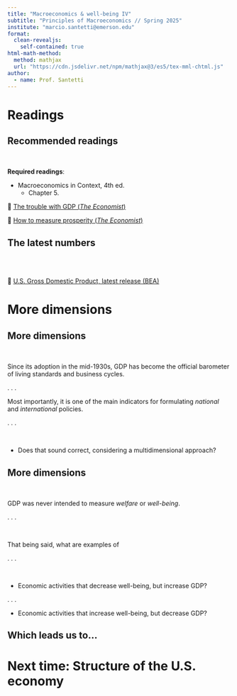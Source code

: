 ```yaml
---
title: "Macroeconomics & well-being IV"
subtitle: "Principles of Macroeconomics // Spring 2025"
institute: "marcio.santetti@emerson.edu"
format: 
  clean-revealjs:
    self-contained: true
html-math-method:
  method: mathjax
  url: "https://cdn.jsdelivr.net/npm/mathjax@3/es5/tex-mml-chtml.js"
author:
  - name: Prof. Santetti
---
```


# Readings {background-color="#62259D"}



## Recommended readings

<br>

**Required readings**:

  - [Macroeconomics in Context]{.note}, 4th ed.
    - Chapter 5.
    
  🔗 [[The trouble with GDP (*The Economist*)]{.link}](https://archive.is/3gIZJ) 
  
  🔗 [[How to measure prosperity (*The Economist*)]{.link}](https://archive.is/nNxuG) 


## The latest numbers

<br><br>

  🔗 [[U.S. Gross Domestic Product, latest release (BEA)]{.link}](https://www.bea.gov/news/glance)


# More dimensions {background-color="#62259D"}
 

## More dimensions

<br>

Since its adoption in the mid-1930s, [GDP]{.note} has become the official [barometer]{.hi-slate} of [living standards]{.orange} and [business cycles]{.blue}.

. . .

Most importantly, it is one of the main indicators for formulating *national* and *international* [policies]{.hi-blue}.


. . .

<br>

  - Does that sound correct, considering a [multidimensional]{.note} approach?




## More dimensions

<br>

GDP was [never]{.hi-slate} intended to measure *welfare* or *well-being*.

. . .

<br>

That being said, what are [examples]{.hi-red} of

. . .

<br>

  - Economic activities that [decrease]{.note} well-being, but [increase]{.note} GDP?
  
. . .

  - Economic activities that [increase]{.note} well-being, but [decrease]{.note} GDP?


## Which leads us to...




# Next time: Structure of the U.S. economy {background-color="#62259D"}